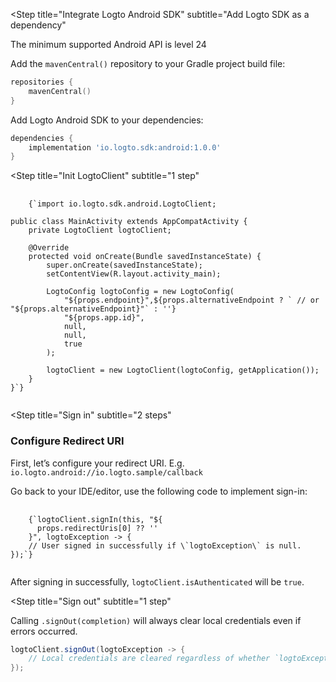 
<Steps>

<Step
  title="Integrate Logto Android SDK"
  subtitle="Add Logto SDK as a dependency"
>

<InlineNotification>The minimum supported Android API is level 24</InlineNotification>

Add the `mavenCentral()` repository to your Gradle project build file:

```kotlin
repositories {
    mavenCentral()
}
```

Add Logto Android SDK to your dependencies:

```groovy
dependencies {
    implementation 'io.logto.sdk:android:1.0.0'
}
```

</Step>

<Step
  title="Init LogtoClient"
  subtitle="1 step"
>

<pre>
  <code className="language-java">
    {`import io.logto.sdk.android.LogtoClient;

public class MainActivity extends AppCompatActivity {
    private LogtoClient logtoClient;

    @Override
    protected void onCreate(Bundle savedInstanceState) {
        super.onCreate(savedInstanceState);
        setContentView(R.layout.activity_main);

        LogtoConfig logtoConfig = new LogtoConfig(
            "${props.endpoint}",${props.alternativeEndpoint ? ` // or "${props.alternativeEndpoint}"` : ''}
            "${props.app.id}",
            null,
            null,
            true
        );

        logtoClient = new LogtoClient(logtoConfig, getApplication());
    }
}`}
  </code>
</pre>

</Step>

<Step
  title="Sign in"
  subtitle="2 steps"
>

### Configure Redirect URI

First, let’s configure your redirect URI. E.g. `io.logto.android://io.logto.sample/callback`

<UriInputField name="redirectUris" />

Go back to your IDE/editor, use the following code to implement sign-in:

<pre>
  <code className="language-java">
    {`logtoClient.signIn(this, "${
      props.redirectUris[0] ?? '<your-redirect-uri>'
    }", logtoException -> {
    // User signed in successfully if \`logtoException\` is null.
});`}
  </code>
</pre>

After signing in successfully, `logtoClient.isAuthenticated` will be `true`.

</Step>

<Step
  title="Sign out"
  subtitle="1 step"
>

Calling `.signOut(completion)` will always clear local credentials even if errors occurred.

```java
logtoClient.signOut(logtoException -> {
    // Local credentials are cleared regardless of whether `logtoException` is null.
});
```

</Step>

</Steps>
